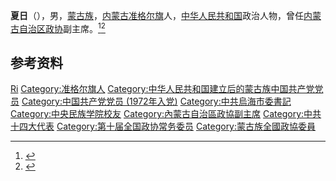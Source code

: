 {{Otheruses|other=名为夏日的其他人物|夏日}}

'''夏日'''（{{bd|1940年|3月|}}），男，[[蒙古族|蒙古族]]，[[内蒙古|内蒙古]][[准格尔旗|准格尔旗]]人，[[中华人民共和国|中华人民共和国]]政治人物，曾任[[内蒙古自治区政协|内蒙古自治区政协]]副主席。<ref>{{Cite book|title=中华人民共和国职官志|author=何虎生, 李耀东, 向常福主编|publisher=中国社会出版社|year=2003|isbn=9787800883934|location=北京|pages=}}</ref><ref>{{Cite web|title=2009中国全面小康生态贡献人物——夏日|url=http://www.chinaxiaokang.com/2009st/houxuandanwei/2009/0623/851675.html|accessdate=2020-10-03|work=中国小康网}}</ref>

== 参考资料 ==
{{reflist}}

{{中华人民共和国政治人物小作品}}

{{Authority control}}
{{DEFAULTSORT:Xia夏}}
[[Category:夏姓|Ri]]
[[Category:准格尔旗人|Category:准格尔旗人]]
[[Category:中华人民共和国建立后的蒙古族中国共产党党员|Category:中华人民共和国建立后的蒙古族中国共产党党员]]
[[Category:中国共产党党员_(1972年入党)|Category:中国共产党党员 (1972年入党)]]
[[Category:中共烏海市委書記|Category:中共烏海市委書記]]
[[Category:中央民族学院校友|Category:中央民族学院校友]]
[[Category:內蒙古自治區政協副主席|Category:內蒙古自治區政協副主席]]
[[Category:中共十四大代表|Category:中共十四大代表]]
[[Category:第十届全国政协常务委员|Category:第十届全国政协常务委员]]
[[Category:蒙古族全國政協委員|Category:蒙古族全國政協委員]]
